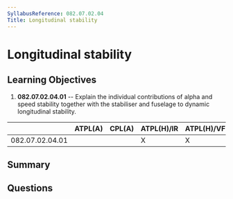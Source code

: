 ```yaml
---
SyllabusReference: 082.07.02.04
Title: Longitudinal stability
---
```


# Longitudinal stability

## Learning Objectives

1. **082.07.02.04.01** -- Explain the individual contributions of alpha and speed stability together with the stabiliser and fuselage to dynamic longitudinal stability.

|                 | ATPL(A) | CPL(A) | ATPL(H)/IR | ATPL(H)/VFR | CPL(H) | IR  | CBIR(A) |
| --------------- | ------- | ------ | ---------- | ----------- | ------ | --- | ------- |
| 082.07.02.04.01 |         |        | X          | X           | X      |     |         |

## Summary

## Questions
